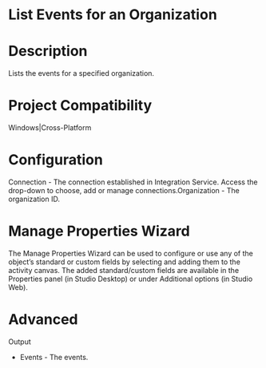 ﻿# List Events for an Organization

# Description

Lists the events for a specified organization.

# Project Compatibility

Windows|Cross-Platform

# Configuration

Connection - The connection established in Integration Service.
                        Access the drop-down to choose, add or manage connections.Organization - The organization ID.

# Manage Properties Wizard

The Manage Properties Wizard can be used to configure or use any of the object’s
                standard or custom fields by selecting and adding them to the activity canvas. The
                added standard/custom fields are available in the Properties panel (in Studio
                Desktop) or under Additional options (in Studio Web).

# Advanced

Output

* Events - The events.
